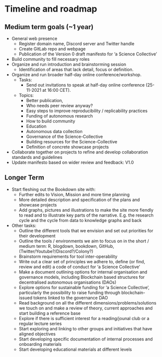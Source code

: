 # Timeline and roadmap

## Medium term goals (~1 year)

* General web presence
    - Register domain name, Discord server and Twitter handle
    - Create GitLab repo and webpage
    - Publication of the Version 0 draft manifesto for 'a Science Collective' 
* Build community to fill necessary roles
* Organize and run introduction and brainstorming session
    - Identification of areas that lack detail, focus or definition.
* Organize and run broader half-day online conference/workshop.
    - Tasks:
        - Send out invitations to speak at half-day online conference (25-11-2021 at 16:00 CET).
    - Topics:
        - Better publication, 
        - Who needs peer review anyway?
        - Easy steps to improve reproducibility / replicability practices
        - Funding of autonomous research
        - How to build community
        - Education
        - Autonomous data collection
        - Governance of the Science-Collective
        - Building resources for the Science-Collective
        - Definition of concrete showcase projects
* Collaborate together on projects to refine and develop collaboration standards
and guidelines
* Update manifesto based on wider review and feedback: V1.0

## Longer Term

* Start fleshing out the Bookdown site with:
  - Further edits to Vision, Mission and more time planning
  - More detailed description and specification of the plans and showcase projects
  - Add graphs, pictures and illustrations to make the site more fiendly to read and to illustrate key parts of the narrative. E.g. the research cycle and the cycle from data to knowledge graphs and back

* Other tasks:
  - Outline the different tools that we envision and set out priorities for their development
  - Outline the tools / environments we aim to focus on in the short / medium term: R, blogdown, bookdown, GitHub, (Twitter/Youtube?/Discord?/Colony?)
  - Brainstorm requirements for tool inter-operability
  - Write out a clear set of principles we adhere to, define (or find, review and edit) a code of conduct for 'a Science Collective'
  - Make a document outlining options for internal organisation and governance models, including Blockchain based structures for decentralised autonomous organisations (DAOs)
  - Explore options for sustainable funding for 'a Science Collective', particularly the possibility to raise funding through blockchain-issued tokens linked to the governance DAO
  - Read background on all the different dimensions/problems/solutions we touch on and make a review of theory, current approaches and start building a reference base
  - Explore if there is sufficient interest for a reading/jounal club or a regular lecture series
  - Start exploring and linking to other groups and initiatives that have aligned objectives
  - Start developing specific documentation of internal processes and onboarding materials
  - Start developing educational materials at different levels

